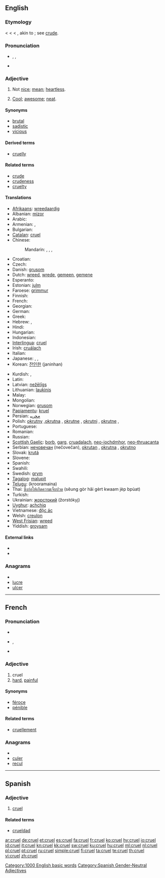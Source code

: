==English==

===Etymology===
< {{etyl|enm}} < {{etyl|fro}} < {{etyl|la}} {{term|crudelis||hard, severe, cruel}}, akin to {{term|crudus||raw, crude}}; see [[crude]].

===Pronunciation===
* {{a|{{RP}}}} {{enPR|kro͞oəl}}, {{IPA|/kɹuːəl/}}, {{SAMPA|/kr\u:@l/}}
* {{audio|en-us-cruel.ogg|Audio (US/UK)}}
*: {{rhymes|ʊəl}}

===Adjective===
{{en-adj|[[crueler]] or [[crueller]]|[[cruelest]] or [[cruellest]]}}

# Not [[nice]]; [[mean]]; [[heartless]].
# {{slang}} [[cool|Cool]]; [[awesome]]; [[neat]].

====Synonyms====
* [[brutal]]
* [[sadistic]]
* [[vicious]]

====Derived terms====
* [[cruelly]]

====Related terms====
* [[crude]]
* [[crudeness]]
* [[cruelty]]

====Translations====
{{trans-top|not nice; mean; heartless}}
* [[Afrikaans]]: [[wreedaardig]]
* Albanian: [[mizor]]
* Arabic: {{t|ar|قاسي|tr=qaasiy}}
* Armenian: {{t+|hy|դաժան|tr=dažan}},  {{t|hy|անգութ|tr=angut’}}
* Bulgarian: {{t+|bg|жесток|tr=žestok}}
* [[Catalan]]: [[#Catalan|cruel]]
* Chinese:
*: Mandarin: {{t|cmn|殘忍|sc=Hani}},  {{t|cmn|残忍|tr=cánrěn|sc=Hani}},  {{t|cmn|殘酷|sc=Hani}},  {{t|cmn|残酷|tr=cánkù|sc=Hani}}
* Croatian: {{t-|hr|nečovječan}}
* Czech: {{t-|cs|krutý|m}}
* Danish: [[grusom]]
* Dutch: [[wreed]], [[wrede]], [[gemeen]], [[gemene]]
* Esperanto: {{t-|eo|kruela|xs=Esperanto}}
* Estonian: [[julm]]
* Faroese: [[grimmur]]
* Finnish: {{t+|fi|julma}}
* French: {{t+|fr|cruel}}
* Georgian: {{t-|ka|სასტიკი|tr=sastiki|sc=Geor|xs=Georgian}}
* German: {{t+|de|grausam}}
* Greek: {{t+|el|σκληρός|tr=sklērós}}
* Hebrew: {{t|he|אכזרי|alt=אַכְזָרִי|tr=akhzary|m}}, {{t|he|אכזרית|tr=akhzaryt|f}}
* Hindi: {{t-|hi|nirdayi|xs=Hindi}}
* Hungarian: {{t+|hu|kegyetlen}}
* Indonesian: {{t+|id|kejam|xs=Indonesian}}
* [[Interlingua]]: [[#Interlingua|cruel]]
* Irish: [[cruálach]]
* Italian: {{t+|it|crudele}}
* Japanese: {{t|ja|残酷|tr=ざんこく, zankoku}},  {{t-|ja|酷い|tr=ひどい, hidoi}},  {{t|ja|惨い|tr=むごい, mugoi}}
* Korean: [[잔인한]] (janinhan)
{{trans-mid}}
* Kurdish: {{t+|ku|zalim}}, {{t+|ku|bêrehm}}
* Latin: {{t-|la|crudelis}}
* Latvian: [[nežēlīgs]]
* Lithuanian: [[laukinis]]
* Malay: {{t-|ms|kejam|xs=Malay}}
* Mongolian: {{t-|mn|хэрцгий|tr=hėrcgij|sc=Cyrl|xs=Mongolian}}
* Norwegian: [[grusom]]
* [[Papiamentu]]: [[kruel]]
* Persian: [[ﻡﺤﺭﻴﺒ]]
* Polish: [[okrutny]] {{m}},[[okrutna]] {{f}}, [[okrutne]] {{n}}, [[okrutni]] {{plural}}, [[okrutne]] {{plural}},{{f}}
* Portuguese: {{t+|pt|cruel}}
* Romanian: {{t+|ro|crud}}
* Russian: {{t+|ru|жестокий|tr=žestókij}}
* [[Scottish Gaelic]]: [[borb]], [[garg]], [[cruadalach]], [[neo-iochdmhor]], [[neo-thruacanta]]
* Serbian: [[нечовечан]] (nečovečan), [[okrutan]] {{m}}, [[okrutna]] {{f}}, [[okrutno]] {{n}}
* Slovak: [[krutá]]
* Slovene: {{t+|sl|krut}}
* Spanish: {{t+|es|cruel}}
* Swahili: {{t-|sw|dhalimu|xs=Swahili}}
* Swedish: [[grym]]
* [[Tagalog]]: [[malupit]]
* [[Telugu]]: {{t|te|క్రూరమైన}} (krooramaina)
* Thai: [[ซึ่งก่อให้เกิดความเจ็บปวด]] (sêung gòr hâi gèrt kwaam jèp bpùat)
* Turkish: {{t+|tr|zalim}}
* Ukrainian: [[жорстокий]] (žorstókyj)
* [[Uyghur]]: [[achchiq]]
* Vietnamese: [[độc ác]]
* Welsh: [[creulon]]
* [[West Frisian]]: [[wreed]]
* Yiddish: [[groysam]]
{{trans-bottom}}

====External links====
* {{R:Webster 1913}}
* {{R:Century 1911}}

===Anagrams===
* {{alphagram|celru}}
* [[lucre#English|lucre]]
* [[ulcer#English|ulcer]]

[[Category:1000 English basic words]]

----

==French==

===Pronunciation===
* {{audio|Fr-cruel.ogg|audio}}
* {{IPA|/kʁy.ɛl/|lang=fr}}, {{SAMPA|/kRy.El/}}
* {{homophones|cruels|cruelle|cruelles}}

===Adjective===
{{fr-adj|f=cruelle}}

# cruel
# [[hard]], [[painful]]

====Synonyms====
* [[féroce]]
* [[pénible]]

====Related terms====
* [[cruellement]]

===Anagrams===
* {{alphagram|celru}}
* [[culer#French|culer]]
* [[recul#French|recul]]

----

==Spanish==

===Adjective===
{{es-adj|pl=crueles}}

# [[#English|cruel]]

====Related terms====
* [[crueldad]]

[[Category:Spanish Gender-Neutral Adjectives]]

[[ar:cruel]]
[[de:cruel]]
[[et:cruel]]
[[es:cruel]]
[[fa:cruel]]
[[fr:cruel]]
[[ko:cruel]]
[[hy:cruel]]
[[io:cruel]]
[[id:cruel]]
[[it:cruel]]
[[kn:cruel]]
[[kk:cruel]]
[[sw:cruel]]
[[ku:cruel]]
[[hu:cruel]]
[[ml:cruel]]
[[nl:cruel]]
[[pl:cruel]]
[[pt:cruel]]
[[ru:cruel]]
[[simple:cruel]]
[[fi:cruel]]
[[ta:cruel]]
[[te:cruel]]
[[th:cruel]]
[[vi:cruel]]
[[zh:cruel]]